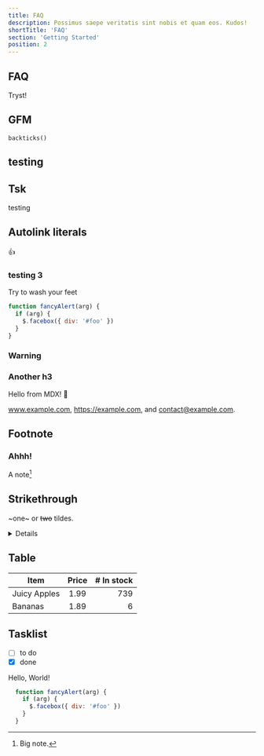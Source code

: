 ```yaml
---
title: FAQ
description: Possimus saepe veritatis sint nobis et quam eos. Kudos!
shortTitle: 'FAQ'
section: 'Getting Started'
position: 2
---
```




## FAQ 

Tryst!

## GFM

`backticks()`

## <Heading ignore>testing</Heading>

## Tsk 

testing
  
## Autolink literals
  :+1:

  ### <Heading>testing 3</Heading>

  <TipGood>Try to wash your feet</TipGood>

  ```js
  function fancyAlert(arg) {
    if (arg) {
      $.facebox({ div: '#foo' })
    }
  }
  ```

  ### Warning

  ### Another h3

  <Warn>Hello from MDX!</Warn>
  🎈
  
  www.example.com, https://example.com, and contact@example.com.
  
  ## Footnote
  ### Ahhh!
  
  A note[^1]
  
  [^1]: Big note.
  
  ## Strikethrough
  
  ~one~ or ~~two~~ tildes.

  <Details title={"Guess what is hiding in here?"}>
    Nothing ofc! Just pure old, boring text.
  </Details>
  
  ## Table
  
  | Item         | Price | # In stock |
  |--------------|:-----:|-----------:|
  | Juicy Apples |  1.99 |        739 |
  | Bananas      |  1.89 |          6 |
  
  ## Tasklist
  
  * [ ] to do
  * [x] done

Hello, World!

```js {{ filename: 'tailwind.config.js' }}
  function fancyAlert(arg) {
    if (arg) {
      $.facebox({ div: '#foo' })
    }
  }
```
